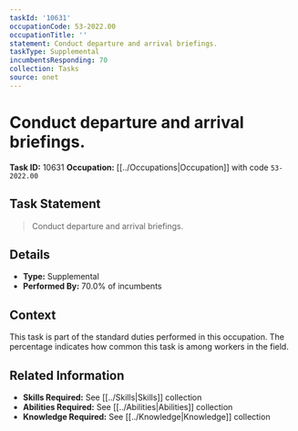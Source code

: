 ```yaml
---
taskId: '10631'
occupationCode: 53-2022.00
occupationTitle: ''
statement: Conduct departure and arrival briefings.
taskType: Supplemental
incumbentsResponding: 70
collection: Tasks
source: onet
---
```

# Conduct departure and arrival briefings.

**Task ID:** 10631
**Occupation:** [[../Occupations|Occupation]] with code `53-2022.00`

## Task Statement

> Conduct departure and arrival briefings.

## Details

- **Type:** Supplemental
- **Performed By:** 70.0% of incumbents

## Context

This task is part of the standard duties performed in this occupation. The percentage indicates how common this task is among workers in the field.

## Related Information

- **Skills Required:** See [[../Skills|Skills]] collection
- **Abilities Required:** See [[../Abilities|Abilities]] collection
- **Knowledge Required:** See [[../Knowledge|Knowledge]] collection
